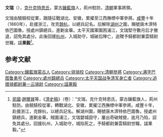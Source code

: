 {{Otheruses|文瑞|other=同名或類似名的其它條目描述}}
'''文瑞'''（{{bd|？||1861年|catIdx=W}}），[[克什克特恩氏|克什克特恩氏]]，蒙古[[鑲藍旗|鑲藍旗]]人，荊州駐防，[[清朝|清朝]]軍事將領。

文瑞由驍騎校從軍，跟隨征戰湖北、安徽，累擢至江西撫標中軍參將。[[咸丰_(年号)|咸豐]]十年（1860年），赴援浙江，攻克[[餘杭|餘杭]]，以總兵記名。后解除[[湖州|湖州]]之圍，賜號唐木濟特依巴圖魯。授處州鎮總兵，進剿金華。太平天國軍圍困浦江，文瑞堅守數月后才撤退，詔免其處分。此後回援[[杭州|杭州]]，入城助守，城破后陣亡，追贈予騎都尉兼雲騎尉世職，諡'''果毅'''<ref>[[中華民國|民國]]·[[趙爾巽|趙爾巽]]等，《[[清史稿|清史稿]]》（卷）：“文瑞，克什克特恩氏，蒙古鑲藍旗人，荊州駐防。由驍騎校從軍，轉戰湖北、安徽，累擢江西撫標中軍參將。咸豐十年，赴援浙江，克餘杭，以總兵記名。解湖州圍，賜號唐木濟特依巴圖魯。授處州鎮總兵，進剿金華。賊圍浦江，文瑞嬰城固守，屢出奇破賊營，逾月乃陷，詔免其處分。回援杭州，入城助守，城陷死之，予騎都尉兼雲騎尉世職，諡果毅。”</ref>。

==参考文献==
{{reflist}}

{{清朝官员小作品}}
[[Category:鑲藍旗蒙古人|Category:鑲藍旗蒙古人]]
[[Category:骁骑校|Category:骁骑校]]
[[Category:清朝參將|Category:清朝參將]]
[[Category:满字巴图鲁勇号|Category:满字巴图鲁勇号]]
[[Category:處州鎮總兵|Category:處州鎮總兵]]
[[Category:太平天国战争清军身亡者|Category:太平天国战争清军身亡者]]
[[Category:追赠骑都尉兼一云骑尉|Category:追赠骑都尉兼一云骑尉]]
[[Category:諡果毅|Category:諡果毅]]